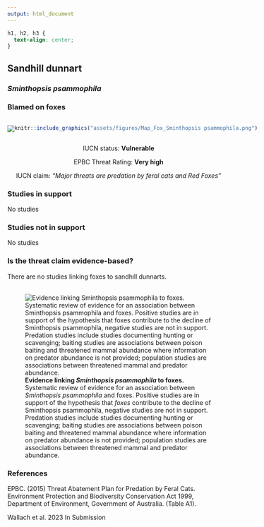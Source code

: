 ```yaml
---
output: html_document
---
```

```css
h1, h2, h3 {
  text-align: center;
}
```

## **Sandhill dunnart**
### *Sminthopsis psammophila*
### Blamed on foxes

:::: {style="display: flex;"}

[![](assets/photos/Sminthopsis psammophila.png)](https://en.wikipedia.org/wiki/Sandhill_dunnart#/media/File:Sandhill_Dunnart_(Sminthopsis_psammophila).webp)

::: {}

:::

::: {}
  ```r
  knitr::include_graphics("assets/figures/Map_Fox_Sminthopsis psammophila.png")
  ```
:::

::::
<center>
IUCN status: **Vulnerable**

EPBC Threat Rating: **Very high**

IUCN claim: *"Major threats are predation by feral cats and Red Foxes"*

</center>

### Studies in support

No studies

### Studies not in support

No studies

### Is the threat claim evidence-based?

There are no studies linking foxes to sandhill dunnarts.
<br>
<br>

![**Evidence linking *Sminthopsis psammophila* to foxes.** Systematic review of evidence for an association between *Sminthopsis psammophila* and foxes. Positive studies are in support of the hypothesis that *foxes* contribute to the decline of Sminthopsis psammophila, negative studies are not in support. Predation studies include studies documenting hunting or scavenging; baiting studies are associations between poison baiting and threatened mammal abundance where information on predator abundance is not provided; population studies are associations between threatened mammal and predator abundance.](assets/figures/Main_Evidence_Fox_Sminthopsis psammophila.png)

### References



EPBC. (2015) Threat Abatement Plan for Predation by Feral Cats. Environment Protection and Biodiversity Conservation Act 1999, Department of Environment, Government of Australia. (Table A1).

Wallach et al. 2023 In Submission

